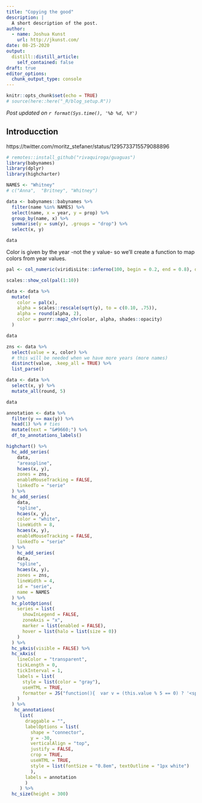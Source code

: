 ```yaml
---
title: "Copying the good"
description: |
  A short description of the post.
author:
  - name: Joshua Kunst
    url: http://jkunst.com/
date: 08-25-2020
output:
  distill::distill_article:
    self_contained: false
draft: true
editor_options: 
  chunk_output_type: console
---
```


```r
knitr::opts_chunk$set(echo = TRUE)
# source(here::here("_R/blog_setup.R"))
```

_Post updated on `r format(Sys.time(), '%b %d, %Y')`_

## Introducction

https://twitter.com/moritz_stefaner/status/1295733715579088896


```r
# remotes::install_github("rivaquiroga/guaguas")
library(babynames)
library(dplyr)
library(highcharter)

NAMES <- "Whitney"
# c("Anna",  "Britney", "Whitney")

data <- babynames::babynames %>% 
  filter(name %in% NAMES) %>% 
  select(name, x = year, y = prop) %>% 
  group_by(name, x) %>% 
  summarise(y = sum(y), .groups = "drop") %>% 
  select(x, y)

data
```

Color is given by the year -not the y value- so we'll create a function
to map colors from year values.

```r
pal <- col_numeric(viridisLite::inferno(100, begin = 0.2, end = 0.8), domain = NULL)

scales::show_col(pal(1:10))

data <- data %>% 
  mutate(
    color = pal(x),
    alpha = scales::rescale(sqrt(y), to = c(0.10, .75)),
    alpha = round(alpha, 2),
    color = purrr::map2_chr(color, alpha, shades::opacity)
  )

data

zns <- data %>% 
  select(value = x, color) %>% 
  # this will be needed when we have more years (more names)
  distinct(value, .keep_all = TRUE) %>% 
  list_parse()

data <- data %>% 
  select(x, y) %>% 
  mutate_all(round, 5)

data
```


```r
annotation <- data %>% 
  filter(y == max(y)) %>% 
  head(1) %>% # ties
  mutate(text = "&#9660;") %>% 
  df_to_annotations_labels()

highchart() %>%
  hc_add_series(
    data,
    "areaspline",
    hcaes(x, y),
    zones = zns,
    enableMouseTracking = FALSE,
    linkedTo = "serie"
  ) %>%
  hc_add_series(
    data,
    "spline",
    hcaes(x, y),
    color = "white",
    lineWidth = 8,
    hcaes(x, y),
    enableMouseTracking = FALSE,
    linkedTo = "serie"
  ) %>%
    hc_add_series(
    data,
    "spline",
    hcaes(x, y),
    zones = zns,
    lineWidth = 4,
    id = "serie",
    name = NAMES
  ) %>%
  hc_plotOptions(
    series = list(
      showInLegend = FALSE,
      zoneAxis = "x",
      marker = list(enabled = FALSE),
      hover = list(halo = list(size = 0))
    )
  ) %>% 
  hc_yAxis(visible = FALSE) %>% 
  hc_xAxis(
    lineColor = "transparent",
    tickLength = 0,
    tickInterval = 1,
    labels = list(
      style = list(color = "gray"),
      useHTML = TRUE,
      formatter = JS("function(){  var v = (this.value % 5 == 0) ? '<span>&#9679</span>' : '•';  return v; }")
    )
  ) %>% 
   hc_annotations(
     list(
       draggable = "",
       labelOptions = list(
         shape = "connector",
         y = -30,
         verticalAlign = "top",
         justify = FALSE,
         crop = TRUE,
         useHTML = TRUE,
         style = list(fontSize = "0.8em", textOutline = "1px white")
         ),
       labels = annotation
       )
     ) %>% 
  hc_size(height = 300)
```

